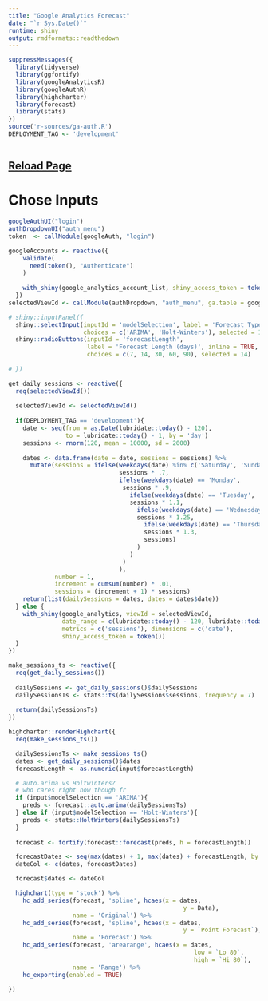 ```yaml
---
title: "Google Analytics Forecast"
date: "`r Sys.Date()`"
runtime: shiny
output: rmdformats::readthedown
---
```


```r
suppressMessages({
  library(tidyverse)
  library(ggfortify)
  library(googleAnalyticsR)
  library(googleAuthR)
  library(highcharter)
  library(forecast)
  library(stats)
})
source('r-sources/ga-auth.R')
DEPLOYMENT_TAG <- 'development'
```


```r

```

## [Reload Page](http://shiny.seanastrup.com/p/4246/ga-forecast-rmd.Rmd)

# Chose Inputs
```r
googleAuthUI("login")
authDropdownUI("auth_menu")
token  <- callModule(googleAuth, "login")

googleAccounts <- reactive({
    validate(
      need(token(), "Authenticate")
    )
    
    with_shiny(google_analytics_account_list, shiny_access_token = token())
  })
selectedViewId <- callModule(authDropdown, "auth_menu", ga.table = googleAccounts)

# shiny::inputPanel({
  shiny::selectInput(inputId = 'modelSelection', label = 'Forecast Type', 
                     choices = c('ARIMA', 'Holt-Winters'), selected = 1)
  shiny::radioButtons(inputId = 'forecastLength', 
                      label = 'Forecast Length (days)', inline = TRUE,
                      choices = c(7, 14, 30, 60, 90), selected = 14) 
  
# })
```



```r
get_daily_sessions <- reactive({
  req(selectedViewId())
  
  selectedViewId <- selectedViewId()
  
  if(DEPLOYMENT_TAG == 'development'){
    date <- seq(from = as.Date(lubridate::today() - 120), 
                to = lubridate::today() - 1, by = 'day')
    sessions <- rnorm(120, mean = 10000, sd = 2000)
    
    dates <- data.frame(date = date, sessions = sessions) %>% 
      mutate(sessions = ifelse(weekdays(date) %in% c('Saturday', 'Sunday'), 
                               sessions * .7, 
                               ifelse(weekdays(date) == 'Monday', 
                                sessions * .9, 
                                  ifelse(weekdays(date) == 'Tuesday', 
                                  sessions * 1.1, 
                                    ifelse(weekdays(date) == 'Wednesday', 
                                    sessions * 1.25, 
                                      ifelse(weekdays(date) == 'Thursday', 
                                      sessions * 1.3, 
                                      sessions)
                                    )
                                  )
                                )
                               ), 
             number = 1, 
             increment = cumsum(number) * .01, 
             sessions = (increment + 1) * sessions)
    return(list(dailySessions = dates, dates = dates$date))
  } else {
    with_shiny(google_analytics, viewId = selectedViewId, 
               date_range = c(lubridate::today() - 120, lubridate::today()), 
               metrics = c('sessions'), dimensions = c('date'), 
               shiny_access_token = token())
  }
})

make_sessions_ts <- reactive({
  req(get_daily_sessions())
    
  dailySessions <- get_daily_sessions()$dailySessions
  dailySessionsTs <- stats::ts(dailySessions$sessions, frequency = 7)
  
  return(dailySessionsTs)
})
```

```r
highcharter::renderHighchart({
  req(make_sessions_ts())

  dailySessionsTs <- make_sessions_ts()
  dates <- get_daily_sessions()$dates
  forecastLength <- as.numeric(input$forecastLength)

  # auto.arima vs Holtwinters?
  # who cares right now though fr
  if (input$modelSelection == 'ARIMA'){
    preds <- forecast::auto.arima(dailySessionsTs)
  } else if (input$modelSelection == 'Holt-Winters'){
    preds <- stats::HoltWinters(dailySessionsTs)
  }
  
  forecast <- fortify(forecast::forecast(preds, h = forecastLength))

  forecastDates <- seq(max(dates) + 1, max(dates) + forecastLength, by = 'day')
  dateCol <- c(dates, forecastDates)

  forecast$dates <- dateCol

  highchart(type = 'stock') %>%
    hc_add_series(forecast, 'spline', hcaes(x = dates,
                                                 y = Data),
                  name = 'Original') %>%
    hc_add_series(forecast, 'spline', hcaes(x = dates,
                                                 y = `Point Forecast`),
                  name = 'Forecast') %>%
    hc_add_series(forecast, 'arearange', hcaes(x = dates,
                                                    low = `Lo 80`,
                                                    high = `Hi 80`),
                  name = 'Range') %>%
    hc_exporting(enabled = TRUE)

})
```


